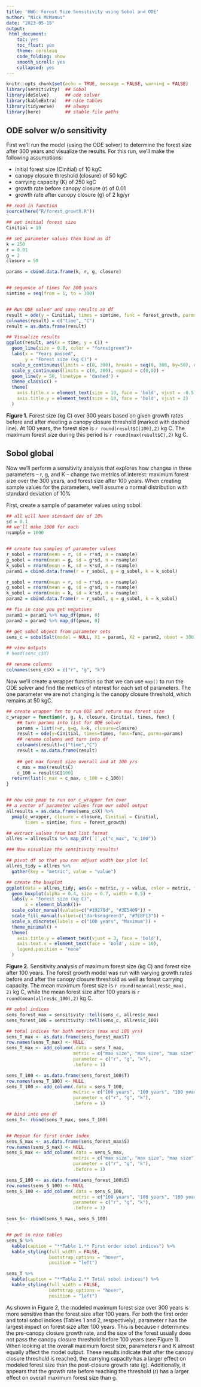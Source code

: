 ```yaml
---
title: 'HW6: Forest Size Sensitivity using Sobol and ODE'
author: "Nick McManus"
date: "2023-05-19"
output: 
 html_document: 
    toc: yes
    toc_float: yes
    theme: cerulean
    code_folding: show
    smooth_scroll: yes
    collapsed: yes
---
```


```r
knitr::opts_chunk$set(echo = TRUE, message = FALSE, warning = FALSE)
library(sensitivity)  ## Sobol
library(deSolve)      ## ode solver
library(kableExtra)   ## nice tables
library(tidyverse)    ## always
library(here)         ## stable file paths
```

## ODE solver w/o sensitivity

First we'll run the model (using the ODE solver) to determine the forest size after 300 years and visualize the results. For this run, we'll make the following assumptions:

-   initial forest size (Cinitial) of 10 kgC
-   canopy closure threshold (closure) of 50 kgC
-   carrying capacity (K) of 250 kgC
-   growth rate before canopy closure (r) of 0.01
-   growth rate after canopy closure (g) of 2 kg/yr

```r
## read in function
source(here("R/forest_growth.R"))

## set initial forest size
Cinitial = 10

## set parameter values then bind as df
k = 250
r = 0.01
g = 2
closure = 50

params = cbind.data.frame(k, r, g, closure)


## sequence of times for 300 years
simtime = seq(from = 1, to = 300)


## Run ODE solver and save results as df
result = ode(y = Cinitial, times = simtime, func = forest_growth, parms = params)
colnames(result) = c("time", "C")
result = as.data.frame(result)
```

```r
## Visualize results
ggplot(result, aes(x = time, y = C)) + 
  geom_line(size = 0.8, color = "forestgreen")+
  labs(x = "Years passed",
       y = "Forest size (kg C)") +
  scale_x_continuous(limits = c(0, 300), breaks = seq(0, 300, by=50), expand = c(0,0))+
  scale_y_continuous(limits = c(0, 200), expand = c(0,0)) +
  geom_line(y = 50, linetype = 'dashed') +
  theme_classic() +
  theme(
    axis.title.x = element_text(size = 10, face = 'bold', vjust = -0.5),
    axis.title.y = element_text(size = 10, face = 'bold', vjust = 2)
  )
```

**Figure 1.** Forest size (kg C) over 300 years based on given growth rates before and after meeting a canopy closure threshold (marked with dashed line). At 100 years, the forest size is `r round(result$C[100],2)` kg C. The maximum forest size during this period is `r round(max(result$C),2)` kg C.



## Sobol global

Now we'll perform a sensitivity analysis that explores how changes in three parameters -- r, g, and K -- change two metrics of interest: maximum forest size over the 300 years, and forest size after 100 years. When creating sample values for the parameters, we'll assume a normal distribution with standard deviation of 10%

First, create a sample of parameter values using sobol.

```r
## all will have standard dev of 10%
sd = 0.1
## we'll make 1000 for each
nsample = 1000


## create two samples of parameter values
r_sobol = rnorm(mean = r, sd = r*sd, n = nsample)
g_sobol = rnorm(mean = g, sd = g*sd, n = nsample)
k_sobol = rnorm(mean = k, sd = k*sd, n = nsample)
param1 = cbind.data.frame(r = r_sobol, g = g_sobol, k = k_sobol)

r_sobol = rnorm(mean = r, sd = r*sd, n = nsample)
g_sobol = rnorm(mean = g, sd = g*sd, n = nsample)
k_sobol = rnorm(mean = k, sd = k*sd, n = nsample)
param2 = cbind.data.frame(r = r_sobol, g = g_sobol, k = k_sobol)

## fix in case you get negatives
param1 = param1 %>% map_df(pmax, 0)
param2 = param2 %>% map_df(pmax, 0)

## get sobol object from parameter sets
sens_c = sobolSalt(model = NULL, X1 = param1, X2 = param2, nboot = 300)

## view outputs
# head(sens_c$X)

## rename columns
colnames(sens_c$X) = c("r", "g", "k")
```

Now we'll create a wrapper function so that we can use `map()` to run the ODE solver and find the metrics of interest for each set of parameters. The one parameter we are not changing is the canopy closure threshold, which remains at 50 kgC.

```r
## create wrapper fxn to run ODE and return max forest size
c_wrapper = function(r, g, k, closure, Cinitial, times, func) {
    ## turn params into list for ODE solver
    params = list(r=r, g=g, k=k, closure=closure)
    result = ode(y=Cinitial, times=times, func=func, parms=params)
    ## rename columns and turn into df
    colnames(result)=c("time","C")
    result = as.data.frame(result)
    
    ## get max forest size overall and at 100 yrs
    c_max = max(result$C)
    c_100 = result$C[100]
  return(list(c_max = c_max, c_100 = c_100))
}


## now use pmap to run our c_wrapper fxn over 
## a vector of parameter values from our sobol output
allresults = as.data.frame(sens_c$X) %>% 
  pmap(c_wrapper, closure = closure, Cinitial = Cinitial, 
       times = simtime, func = forest_growth)

## extract values from bad list format
allres = allresults %>% map_dfr(`[`,c("c_max", "c_100"))
```

```r
### Now visualize the sensitivity results!

## pivot df so that you can adjust width box plot lol
allres_tidy = allres %>% 
  gather(key = "metric", value = "value")

## create the boxplot
ggplot(data = allres_tidy, aes(x = metric, y = value, color = metric, fill = metric)) +
  geom_boxplot(alpha = 0.4, size = 0.7, width = 0.5) +
  labs(y = "Forest size (kg C)",
       x = element_blank())+
  scale_color_manual(values=c("#19270d", "#3E5409")) +
  scale_fill_manual(values=c("darkseagreen3", "#7E8F13")) +
  scale_x_discrete(labels = c("100 years", "Maximum")) +
  theme_minimal() +
  theme(
    axis.title.y = element_text(vjust = 3, face = 'bold'),
    axis.text.x = element_text(face = 'bold', size = 10),
    legend.position = "none"
  )

```

**Figure 2.** Sensitivity analysis of maximum forest size (kg C) and forest size after 100 years. The forest growth model was run with varying growth rates before and after the canopy closure threshold as well as forest carrying capacity. The mean maximum forest size is `r round(mean(allres$c_max), 2)` kg C, while the mean forest size after 100 years is `r round(mean(allres$c_100),2)` kg C.

```r
## sobol indices
sens_forest_max = sensitivity::tell(sens_c, allres$c_max)
sens_forest_100 = sensitivity::tell(sens_c, allres$c_100)

## total indices for both metrics (max and 100 yrs)
sens_T_max <- as.data.frame(sens_forest_max$T)
row.names(sens_T_max) <- NULL
sens_T_max <- add_column(.data = sens_T_max, 
                         metric = c("max size", "max size", "max size"), 
                         parameter = c("r", "g", "k"),
                         .before = 1)

sens_T_100 <- as.data.frame(sens_forest_100$T)
row.names(sens_T_100) <- NULL
sens_T_100 <- add_column(.data = sens_T_100, 
                         metric = c("100 years", "100 years", "100 years"), 
                         parameter = c("r", "g", "k"),
                         .before = 1)

## bind into one df
sens_T<- rbind(sens_T_max, sens_T_100)


## Repeat for first order index
sens_S_max <- as.data.frame(sens_forest_max$S)
row.names(sens_S_max) <- NULL
sens_S_max <- add_column(.data = sens_S_max, 
                         metric = c("max size", "max size", "max size"), 
                         parameter = c("r", "g", "k"),
                         .before = 1)

sens_S_100 <- as.data.frame(sens_forest_100$S)
row.names(sens_S_100) <- NULL
sens_S_100 <- add_column(.data = sens_S_100, 
                         metric = c("100 years", "100 years", "100 years"), 
                         parameter = c("r", "g", "k"),
                         .before = 1)

sens_S<- rbind(sens_S_max, sens_S_100)


## put in nice tables
sens_S %>% 
  kable(caption = "**Table 1.** First order sobol indices") %>% 
  kable_styling(full_width = FALSE,
                bootstrap_options = "hover",
                position = "left")

sens_T %>% 
  kable(caption = "**Table 2.** Total sobol indices") %>% 
  kable_styling(full_width = FALSE,
                bootstrap_options = "hover",
                position = "left")
```

As shown in Figure 2, the modeled maximum forest size over 300 years is more sensitive than the forest size after 100 years. For both the first order and total sobol indices (Tables 1 and 2, respectively), parameter r has the largest impact on forest size after 100 years. This is because r determines the pre-canopy closure growth rate, and the size of the forest usually does not pass the canopy closure threshold before 100 years (see Figure 1). When looking at the overall maximum forest size, parameters r and K almost equally affect the model output. These results indicate that after the canopy closure threshold is reached, the carrying capacity has a larger effect on modeled forest size than the post-closure growth rate (g). Additionally, it appears that the growth rate before reaching the threshold (r) has a larger effect on overall maximum forest size than g.
